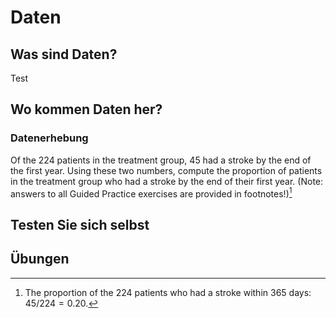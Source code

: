 # Daten

## Was sind Daten?
Test

## Wo kommen Daten her?
### Datenerhebung

:::{.question}
Of the 224 patients in the treatment group, 45 had a stroke by the end of the first year.
Using these two numbers, compute the proportion of patients in the treatment group who had a stroke by the end of their first year.
(Note: answers to all Guided Practice exercises are provided in footnotes!)[^data-hello-1]
:::

[^data-hello-1]: The proportion of the 224 patients who had a stroke within 365 days: $45/224 = 0.20.$


## Testen Sie sich selbst

## Übungen